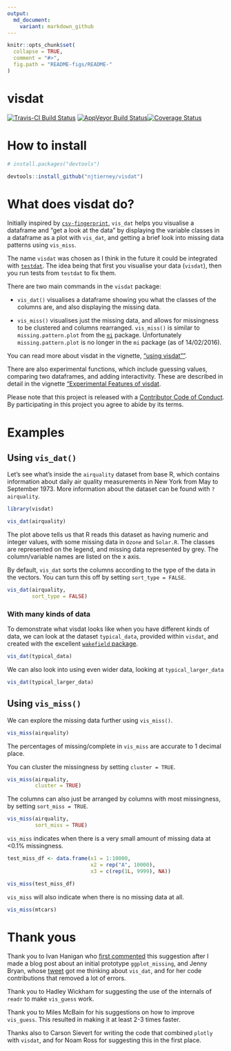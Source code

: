 ```yaml
---
output:
  md_document:
    variant: markdown_github
---
```


<!-- README.md is generated from README.Rmd. Please edit that file -->

```r

knitr::opts_chunk$set(
  collapse = TRUE,
  comment = "#>",
  fig.path = "README-figs/README-"
)

```

# visdat

<!-- add a TravisCI badge -->
<!-- Add an appVeyor badge -->
[![Travis-CI Build Status](https://travis-ci.org/njtierney/visdat.svg?branch=master)](https://travis-ci.org/njtierney/visdat) [![AppVeyor Build Status](https://ci.appveyor.com/api/projects/status/github/njtierney/visdat?branch=master&svg=true)](https://ci.appveyor.com/project/njtierney/visdat)[![Coverage Status](https://img.shields.io/codecov/c/github/njtierney/visdat/master.svg)](https://codecov.io/github/njtierney/visdat?branch=master)


# How to install

```r
# install.packages("devtools")

devtools::install_github("njtierney/visdat")
```

# What does visdat do?

Initially inspired by [`csv-fingerprint`](https://github.com/setosa/csv-fingerprint), `vis_dat` helps you visualise a dataframe and "get a look at the data" by displaying the variable classes in a dataframe as a plot with `vis_dat`, and getting a brief look into missing data patterns using `vis_miss`.

The name `visdat` was chosen as I think in the future it could be integrated with [`testdat`](https://github.com/ropensci/testdat). The idea being that first you visualise your data (`visdat`), then you run tests from `testdat` to fix them.

There are two main commands in the `visdat` package: 

- `vis_dat()` visualises a dataframe showing you what the classes of the columns are, and also displaying the missing data.

- `vis_miss()` visualises just the missing data, and allows for missingness to be clustered and columns rearranged. `vis_miss()` is similar to `missing.pattern.plot` from the [`mi`](https://cran.r-project.org/web/packages/mi/index.html) package. Unfortunately `missing.pattern.plot` is no longer in the `mi` package (as of 14/02/2016).

You can read more about visdat in the vignette, ["using visdat""](http://www.njtierney.com/visdat/articles/using_visdat.html).

There are also experimental functions, which include guessing values,  comparing two dataframes, and adding interactivity. These are described in detail in the vignette ["Experimental Features of visdat](http://www.njtierney.com/visdat/articles/experimental_features.html).

Please note that this project is released with a [Contributor Code of Conduct](CONDUCT.md). By participating in this project you agree to abide by its terms.

# Examples

## Using `vis_dat()`

Let's see what's inside the `airquality` dataset from base R, which contains information about daily air quality measurements in New York from May to September 1973. More information about the dataset can be found with `?airquality`.


```r

library(visdat)

vis_dat(airquality)

```

The plot above tells us that R reads this dataset as having numeric and integer values, with some missing data in `Ozone` and `Solar.R`. The classes are represented on the legend, and missing data represented by grey. The column/variable names are listed on the x axis. 

By default, `vis_dat` sorts the columns according to the type of the data in the vectors. You can turn this off by setting `sort_type = FALSE`. 

```r

vis_dat(airquality, 
        sort_type = FALSE)

```

### With many kinds of data

To demonstrate what visdat looks like when you have different kinds of data, we can look at the dataset `typical_data`, provided within `visdat`, and created with the excellent [`wakefield` package](https://github.com/trinker/wakefield).

```r

vis_dat(typical_data)

```

We can also look into using even wider data, looking at `typical_larger_data`

```r

vis_dat(typical_larger_data)

```


## Using `vis_miss()`

We can explore the missing data further using `vis_miss()`.

```r

vis_miss(airquality)

```

The percentages of missing/complete in `vis_miss` are accurate to 1 decimal place.

You can cluster the missingness by setting `cluster = TRUE`.

```r

vis_miss(airquality, 
         cluster = TRUE)

```

The columns can also just be arranged by columns with most missingness, by setting `sort_miss = TRUE`.

```r

vis_miss(airquality,
         sort_miss = TRUE)

```

`vis_miss` indicates when there is a very small amount of missing data at <0.1% missingness.

```r

test_miss_df <- data.frame(x1 = 1:10000,
                           x2 = rep("A", 10000),
                           x3 = c(rep(1L, 9999), NA))

vis_miss(test_miss_df)

```

`vis_miss` will also indicate when there is no missing data at all.

```r

vis_miss(mtcars)

```


# Thank yous

Thank you to Ivan Hanigan who [first commented](http://www.njtierney.com/r/missing%20data/rbloggers/2015/12/01/ggplot-missing-data/#comment-2388263747) this suggestion after I made a blog post about an initial prototype `ggplot_missing`, and Jenny Bryan, whose [tweet](https://twitter.com/JennyBryan/status/679011378414268416) got me thinking about `vis_dat`, and for her code contributions that removed a lot of errors.

Thank you to Hadley Wickham for suggesting the use of the internals of `readr` to make `vis_guess` work.

Thank you to Miles McBain for his suggestions on how to improve `vis_guess`. This resulted in making it at least 2-3 times faster.

Thanks also to Carson Sievert for writing the code that combined `plotly` with `visdat`, and for Noam Ross for suggesting this in the first place.
